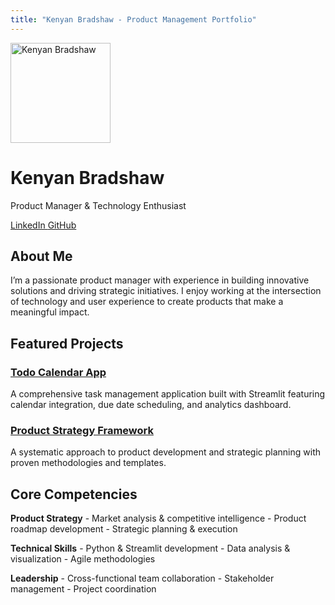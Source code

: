 ```yaml
---
title: "Kenyan Bradshaw - Product Management Portfolio"
---
```


::: {.hero-banner .text-center}

<img src="images/profile.jpg" alt="Kenyan Bradshaw" class="rounded-circle mb-3" width="160">

<h1>Kenyan Bradshaw</h1>
<p class="lead">Product Manager & Technology Enthusiast</p>

<a href="https://www.linkedin.com/in/kenyan-bradshaw-3342a0171" class="btn btn-outline-primary btn-sm" target="_blank">
  <i class="fab fa-linkedin"></i> LinkedIn
</a>
<a href="https://github.com/kenyanbradshaw" class="btn btn-outline-primary btn-sm" target="_blank">
  <i class="fab fa-github"></i> GitHub
</a>

:::

## About Me

I'm a passionate product manager with experience in building innovative solutions and driving strategic initiatives. I enjoy working at the intersection of technology and user experience to create products that make a meaningful impact.

## Featured Projects

::: {.grid}

::: {.g-col-12 .g-col-md-6 .card .m-2}
### [Todo Calendar App](projects/project-1.qmd)
A comprehensive task management application built with Streamlit featuring calendar integration, due date scheduling, and analytics dashboard.
:::

::: {.g-col-12 .g-col-md-6 .card .m-2}
### [Product Strategy Framework](projects/project-2.qmd)
A systematic approach to product development and strategic planning with proven methodologies and templates.
:::

:::

## Core Competencies

::: {.grid}

::: {.g-col-12 .g-col-md-4}
**Product Strategy**
- Market analysis & competitive intelligence
- Product roadmap development
- Strategic planning & execution
:::

::: {.g-col-12 .g-col-md-4}
**Technical Skills**
- Python & Streamlit development
- Data analysis & visualization
- Agile methodologies
:::

::: {.g-col-12 .g-col-md-4}
**Leadership**
- Cross-functional team collaboration
- Stakeholder management
- Project coordination
:::

:::

